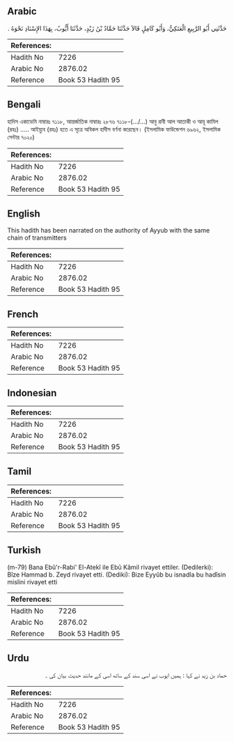 ## Arabic


<div dir="rtl" lang="ar" style={{fontSize:'larger',backgroundColor:'#f8f9fa',padding:20}}>
حَدَّثَنِي أَبُو الرَّبِيعِ الْعَتَكِيُّ، وَأَبُو كَامِلٍ قَالاَ حَدَّثَنَا حَمَّادُ بْنُ زَيْدٍ، حَدَّثَنَا أَيُّوبُ، بِهَذَا الإِسْنَادِ نَحْوَهُ ‏.‏
</div>
<div style={{backgroundColor:'#f8f9fa',padding:20, marginBottom: 10}}><table> <thead> <tr> <th>References:</th> <th></th> </tr> </thead> <tbody><tr><td>Hadith No</td><td>7226</td></tr><tr><td>Arabic No</td><td>2876.02</td></tr><tr><td>Reference</td><td>Book 53 Hadith 95</td></tr></tbody></table></div>

## Bengali


<div dir="ltr" lang="bn" style={{fontSize:'larger',backgroundColor:'#f8f9fa',padding:20}}>
হাদিস একাডেমি নাম্বারঃ ৭১১৮, আন্তর্জাতিক নাম্বারঃ ২৮৭৬ ৭১১৮-(.../...) আবু রাবী আল আতাকী ও আবূ কামিল (রহঃ) ..... আইয়্যুব (রহঃ) হতে এ সূত্রে অবিকল হাদীস বর্ণনা করেছেন। (ইসলামিক ফাউন্ডেশন ৬৯৬২, ইসলামিক সেন্টার ৭০২০)
</div>
<div style={{backgroundColor:'#f8f9fa',padding:20, marginBottom: 10}}><table> <thead> <tr> <th>References:</th> <th></th> </tr> </thead> <tbody><tr><td>Hadith No</td><td>7226</td></tr><tr><td>Arabic No</td><td>2876.02</td></tr><tr><td>Reference</td><td>Book 53 Hadith 95</td></tr></tbody></table></div>

## English


<div dir="ltr" lang="en" style={{fontSize:'larger',backgroundColor:'#f8f9fa',padding:20}}>
This hadith has been narrated on the authority of Ayyub with the same chain of transmitters
</div>
<div style={{backgroundColor:'#f8f9fa',padding:20, marginBottom: 10}}><table> <thead> <tr> <th>References:</th> <th></th> </tr> </thead> <tbody><tr><td>Hadith No</td><td>7226</td></tr><tr><td>Arabic No</td><td>2876.02</td></tr><tr><td>Reference</td><td>Book 53 Hadith 95</td></tr></tbody></table></div>

## French


<div dir="ltr" lang="fr" style={{fontSize:'larger',backgroundColor:'#f8f9fa',padding:20}}>

</div>
<div style={{backgroundColor:'#f8f9fa',padding:20, marginBottom: 10}}><table> <thead> <tr> <th>References:</th> <th></th> </tr> </thead> <tbody><tr><td>Hadith No</td><td>7226</td></tr><tr><td>Arabic No</td><td>2876.02</td></tr><tr><td>Reference</td><td>Book 53 Hadith 95</td></tr></tbody></table></div>

## Indonesian


<div dir="ltr" lang="id" style={{fontSize:'larger',backgroundColor:'#f8f9fa',padding:20}}>

</div>
<div style={{backgroundColor:'#f8f9fa',padding:20, marginBottom: 10}}><table> <thead> <tr> <th>References:</th> <th></th> </tr> </thead> <tbody><tr><td>Hadith No</td><td>7226</td></tr><tr><td>Arabic No</td><td>2876.02</td></tr><tr><td>Reference</td><td>Book 53 Hadith 95</td></tr></tbody></table></div>

## Tamil


<div dir="ltr" lang="ta" style={{fontSize:'larger',backgroundColor:'#f8f9fa',padding:20}}>

</div>
<div style={{backgroundColor:'#f8f9fa',padding:20, marginBottom: 10}}><table> <thead> <tr> <th>References:</th> <th></th> </tr> </thead> <tbody><tr><td>Hadith No</td><td>7226</td></tr><tr><td>Arabic No</td><td>2876.02</td></tr><tr><td>Reference</td><td>Book 53 Hadith 95</td></tr></tbody></table></div>

## Turkish


<div dir="ltr" lang="tr" style={{fontSize:'larger',backgroundColor:'#f8f9fa',padding:20}}>
(m-79) Bana Ebû'r-Rabi' El-Atekî ile Ebû Kâmil rivayet ettiler. (Dedilerki): Bîze Hammad b. Zeyd rivayet etti. (Dediki): Bize Eyyûb bu isnadla bu hadîsin mislini rivayet etti
</div>
<div style={{backgroundColor:'#f8f9fa',padding:20, marginBottom: 10}}><table> <thead> <tr> <th>References:</th> <th></th> </tr> </thead> <tbody><tr><td>Hadith No</td><td>7226</td></tr><tr><td>Arabic No</td><td>2876.02</td></tr><tr><td>Reference</td><td>Book 53 Hadith 95</td></tr></tbody></table></div>

## Urdu


<div dir="rtl" lang="ur" style={{fontSize:'larger',backgroundColor:'#f8f9fa',padding:20}}>
حماد بن زید نے کہا : ہمیں ایوب نے اسی سند کے ساتھ اسی کے مانند حدیث بیان کی ۔
</div>
<div style={{backgroundColor:'#f8f9fa',padding:20, marginBottom: 10}}><table> <thead> <tr> <th>References:</th> <th></th> </tr> </thead> <tbody><tr><td>Hadith No</td><td>7226</td></tr><tr><td>Arabic No</td><td>2876.02</td></tr><tr><td>Reference</td><td>Book 53 Hadith 95</td></tr></tbody></table></div>